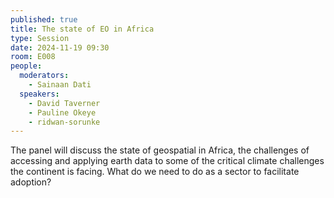 ```yaml
---
published: true
title: The state of EO in Africa
type: Session
date: 2024-11-19 09:30
room: E008
people:
  moderators:
    - Sainaan Dati
  speakers:
    - David Taverner
    - Pauline Okeye
    - ridwan-sorunke
---
```

The panel will discuss the state of geospatial in Africa, the challenges of accessing and applying earth data to some of the critical climate challenges the continent is facing. What do we need to do as a sector to facilitate adoption?
